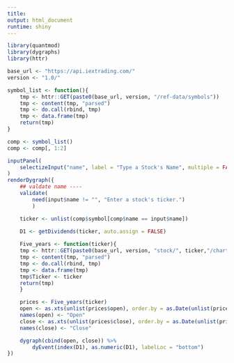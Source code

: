```yaml
---
title:
output: html_document
runtime: shiny
---
```



```r
library(quantmod)
library(dygraphs)
library(httr)

base_url <- "https://api.iextrading.com/"
version <- "1.0/"

symbol_list <- function(){
    tmp <- httr::GET(paste0(base_url, version, "/ref-data/symbols"))
    tmp <- content(tmp, "parsed")
    tmp <- do.call(rbind, tmp)
    tmp <- data.frame(tmp)
    return(tmp)
}

comp <- symbol_list()
comp <- comp[, 1:2]

inputPanel(
    selectizeInput("name", label = "Type a Stock's Name", multiple = FALSE, choices = comp$name, selected = "Apple Inc.")
)
renderDygraph({
    ## valdate name ----
    validate(
        need(input$name != "", "Enter a stock's ticker.")
        )

    ticker <- unlist(comp$symbol[comp$name == input$name])
                    
    D1 <- getDividends(ticker, auto.assign = FALSE)

    Five_years <- function(ticker){
    tmp <- httr::GET(paste0(base_url, version, "stock/", ticker,"/chart/5y"))
    tmp <- content(tmp, "parsed")
    tmp <- do.call(rbind, tmp)
    tmp <- data.frame(tmp)
    tmp$Ticker <- ticker
    return(tmp)
    }

    prices <- Five_years(ticker)
    open <- as.xts(unlist(prices$open), order.by = as.Date(unlist(prices$date)))
    names(open) <- "Open"
    close <- as.xts(unlist(prices$close), order.by = as.Date(unlist(prices$date)))
    names(close) <- "Close"

    dygraph(cbind(open, close)) %>%
        dyEvent(index(D1), as.numeric(D1), labelLoc = "bottom")
})
```
